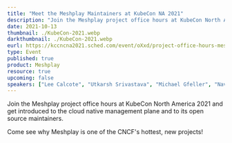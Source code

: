 ```yaml
---
title: "Meet the Meshplay Maintainers at KubeCon NA 2021"
description: "Join the Meshplay project office hours at KubeCon North America 2021 and get introduced to the cloud native management plane and to its open source maintainers."
date: 2021-10-13
thumbnail: ./KubeCon-2021.webp
darkthumbnail: ./KubeCon-2021.webp
eurl: https://kccncna2021.sched.com/event/oXxd/project-office-hours-meshplay?iframe=yes&w=100%&sidebar=yes&bg=no
type: Event
published: true
product: Meshplay
resource: true
upcoming: false
speakers: ["Lee Calcote", "Utkarsh Srivastava", "Michael Gfeller", "Navendu Pottekkat", "Hussaina Begum", "Rodolfo Martinez Vega"]
---
```

Join the Meshplay project office hours at KubeCon North America 2021 and get introduced to the cloud native management plane and to its open source maintainers.

Come see why Meshplay is one of the CNCF's hottest, new projects!

